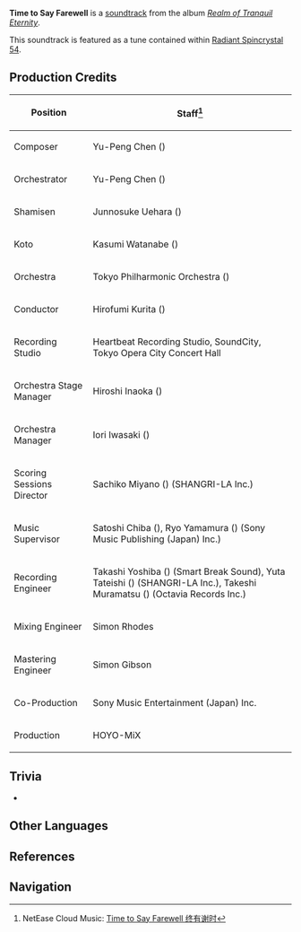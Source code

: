 {{Soundtrack Infobox
|title          =
|image          = Realm of Tranquil Eternity.jpg
|album          = Realm of Tranquil Eternity
|disc           = 1
|number         = 17
|featured       =
|featured2      =
|featured3      =
|featured_disc  =
|featured_disc2 =
|featured_disc3 =
|youtube_id     = 1xMRU4D9ODc
|youtube_time   = 1766
|spotify_id     = 4hLp1zYxnVwRpQSThAUR5g
|played_in      = Narukami Island
|during         = [[Narukami Island]]
|previous       = Hanachirusato (Soundtrack)
|next           = Flickering Sakura
}}
'''Time to Say Farewell''' is a [[soundtrack]] from the album ''[[Realm of Tranquil Eternity]]''.

This soundtrack is featured as a tune contained within [[Radiant Spincrystal 54]].

==Production Credits==
{| class="wikitable" style="text-align:left; height:0.5em"
! Position
! Staff<ref>NetEase Cloud Music: [https://music.163.com/#/song?id=1879098366 Time to Say Farewell 终有谢时]</ref>
|-
! Composer
| Yu-Peng Chen ({{Lang|zh=陈致逸|mini=1}})
|-
! Orchestrator
| Yu-Peng Chen ({{Lang|zh=陈致逸|mini=1}})
|-
! Shamisen
| Junnosuke Uehara ({{Lang|ja=上原潤之助|mini=1}})
|-
! Koto
| Kasumi Watanabe ({{Lang|ja=渡邊香澄|mini=1}})
|-
! Orchestra
| Tokyo Philharmonic Orchestra ({{Lang|ja=東京フィルハーモニー交響楽団|mini=1}})
|-
! Conductor
| Hirofumi Kurita ({{Lang|ja=栗田博文|mini=1}})
|-
! Recording Studio
| Heartbeat Recording Studio, SoundCity, Tokyo Opera City Concert Hall
|-
! Orchestra Stage Manager
| Hiroshi Inaoka ({{Lang|ja=稲岡宏司|mini=1}})
|-
! Orchestra Manager
| Iori Iwasaki ({{Lang|ja=岩崎井織|mini=1}})
|-
! Scoring Sessions Director
| Sachiko Miyano ({{Lang|ja=宮野幸子|mini=1}}) (SHANGRI-LA Inc.)
|-
! Music Supervisor
| Satoshi Chiba ({{Lang|ja=千葉智史|mini=1}}), Ryo Yamamura ({{Lang|ja=山村涼|mini=1}}) (Sony Music Publishing (Japan) Inc.)
|-
! Recording Engineer
| Takashi Yoshiba ({{Lang|ja=吉羽貴史|mini=1}}) (Smart Break Sound), Yuta Tateishi ({{Lang|ja=立石佑太|mini=1}}) (SHANGRI-LA Inc.), Takeshi Muramatsu ({{Lang|ja=村松健|mini=1}}) (Octavia Records Inc.)
|-
! Mixing Engineer
| Simon Rhodes
|-
! Mastering Engineer
| Simon Gibson
|-
! Co-Production
| Sony Music Entertainment (Japan) Inc.
|-
! Production
| HOYO-MiX
|}

==Trivia==
* {{Transclude|Everlasting Devotion|KitsuneTheme|section=1}}

==Other Languages==
{{Other Languages
|default_hidden = 1
|en      = Time to Say Farewell
|zhs     = 终有谢时
|zhs_rm  = Zhōng Yǒu Xièshí
|zht     = 終有謝時
|zht_rm  = Zhōng Yǒu Xièshí
|ja      = いずれは散り逝く
|ja_rm   = Izure wa Chiri-yuku{{Assumed}}
|ko      = Time to Say Farewell<ref name="RS">{{Ref/Item|Radiant Spincrystal 54|note=Korean, Spanish, French, Russian, Thai, Vietnamese, German, Indonesian, Portuguese}}</ref>
|es      = Time to Say Farewell<ref name="RS" />
|fr      = Time to Say Farewell<ref name="RS" />
|ru      = Time to Say Farewell<ref name="RS" />
|th      = Time to Say Farewell<ref name="RS" />
|vi      = {{tt|Thời Khắc|時刻}} Cảm Ơn<ref name="RS" />
|de      = Time to Say Farewell<ref name="RS" />
|id      = Time to Say Farewell<ref name="RS" />
|pt      = Time to Say Farewell<ref name="RS" />
}}

==References==
{{Reflist}}

==Navigation==
{{Soundtrack Navbox|Realm of Tranquil Eternity}}
